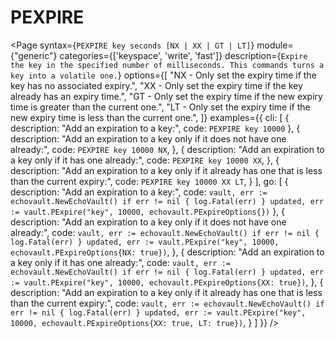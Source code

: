 # PEXPIRE

<Page
  syntax={`PEXPIRE key seconds [NX | XX | GT | LT]`}
  module={"generic"}
  categories={['keyspace', 'write', 'fast']}
  description={`Expire the key in the specified number of milliseconds. This commands turns a key into a volatile one.`}
  options={[
  "NX - Only set the expiry time if the key has no associated expiry.",
  "XX - Only set the expiry time if the key already has an expiry time.",
  "GT - Only set the expiry time if the new expiry time is greater than the current one.",
  "LT - Only set the expiry time if the new expiry time is less than the current one.",
  ]}
  examples={{
    cli: [
      {
        description: "Add an expiration to a key:", 
        code: `PEXPIRE key 10000`
      },
      {
        description: "Add an expiration to a key only if it does not have one already:",
        code: `PEXPIRE key 10000 NX`,
      },
      {
        description: "Add an expiration to a key only if it has one already:",
        code: `PEXPIRE key 10000 XX`,
      },
      {
        description: "Add an expiration to a key only if it already has one that is less than the current expiry:",
        code: `PEXPIRE key 10000 XX LT`,
      }
    ],
    go: [
    {
        description: "Add an expiration to a key:", 
        code: `vault, err := echovault.NewEchoVault()
if err != nil {
  log.Fatal(err)
}
updated, err := vault.PExpire("key", 10000, echovault.PExpireOptions{})`
      },
      {
        description: "Add an expiration to a key only if it does not have one already:",
        code: `vault, err := echovault.NewEchoVault()
if err != nil {
  log.Fatal(err)
}
updated, err := vault.PExpire("key", 10000, echovault.PExpireOptions{NX: true})`,
      },
      {
        description: "Add an expiration to a key only if it has one already:",
        code: `vault, err := echovault.NewEchoVault()
if err != nil {
  log.Fatal(err)
}
updated, err := vault.PExpire("key", 10000, echovault.PExpireOptions{XX: true})`,
      },
      {
        description: "Add an expiration to a key only if it already has one that is less than the current expiry:",
        code: `vault, err := echovault.NewEchoVault()
if err != nil {
  log.Fatal(err)
}
updated, err := vault.PExpire("key", 10000, echovault.PExpireOptions{XX: true, LT: true})`,
      }
    ]
  }}
/>